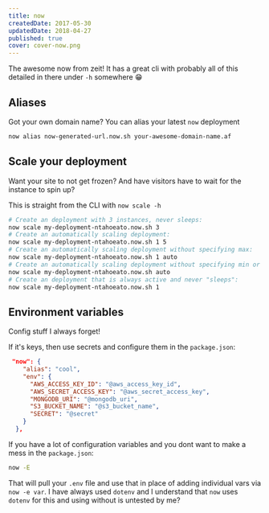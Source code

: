 ```yaml
---
title: now
createdDate: 2017-05-30
updatedDate: 2018-04-27
published: true
cover: cover-now.png
---
```


The awesome now from zeit! It has a great cli with probably all of
this detailed in there under `-h` somewhere 😁

## Aliases

Got your own domain name? You can alias your latest `now` deployment

```bash
now alias now-generated-url.now.sh your-awesome-domain-name.af
```

## Scale your deployment

Want your site to not get frozen? And have visitors have to wait for
the instance to spin up?

This is straight from the CLI with `now scale -h`

```bash
# Create an deployment with 3 instances, never sleeps:
now scale my-deployment-ntahoeato.now.sh 3
# Create an automatically scaling deployment:
now scale my-deployment-ntahoeato.now.sh 1 5
# Create an automatically scaling deployment without specifying max:
now scale my-deployment-ntahoeato.now.sh 1 auto
# Create an automatically scaling deployment without specifying min or max:
now scale my-deployment-ntahoeato.now.sh auto
# Create an deployment that is always active and never "sleeps":
now scale my-deployment-ntahoeato.now.sh 1
```

## Environment variables

Config stuff I always forget!

If it's keys, then use secrets and configure them in the
`package.json`:

```json
 "now": {
    "alias": "cool",
    "env": {
      "AWS_ACCESS_KEY_ID": "@aws_access_key_id",
      "AWS_SECRET_ACCESS_KEY": "@aws_secret_access_key",
      "MONGODB_URI": "@mongodb_uri",
      "S3_BUCKET_NAME": "@s3_bucket_name",
      "SECRET": "@secret"
    }
  },
```

If you have a lot of configuration variables and you dont want to make
a mess in the `package.json`:

```bash
now -E
```

That will pull your `.env` file and use that in place of adding
individual vars via `now -e var`. I have always used `dotenv` and I
understand that `now` uses `dotenv` for this and using without is
untested by me?
